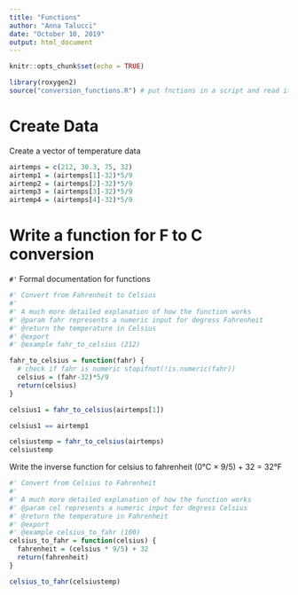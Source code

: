 ```yaml
---
title: "Functions"
author: "Anna Talucci"
date: "October 10, 2019"
output: html_document
---
```


```r
knitr::opts_chunk$set(echo = TRUE)
```

```r
library(roxygen2)
source("conversion_functions.R") # put fnctions in a script and read it in here
```


# Create Data

Create a vector of temperature data
```r
airtemps = c(212, 30.3, 75, 32)
airtemp1 = (airtemps[1]-32)*5/9
airtemp2 = (airtemps[2]-32)*5/9
airtemp3 = (airtemps[3]-32)*5/9
airtemp4 = (airtemps[4]-32)*5/9
```


# Write a function for F to C conversion

`#'` Formal documentation for functions

```r
#' Convert from Fahrenheit to Celsius
#'
#' A much more detailed explanation of how the function works
#' @param fahr represents a numeric input for degress Fahrenheit
#' @return the temperature in Celsius
#' @export
#' @example fahr_to_celsius (212)

fahr_to_celsius = function(fahr) {
  # check if fahr is numeric stopifnot(!is.numeric(fahr))
  celsius = (fahr-32)*5/9
  return(celsius)
}


```
```r
celsius1 = fahr_to_celsius(airtemps[1])

celsius1 == airtemp1

celsiustemp = fahr_to_celsius(airtemps)
celsiustemp
```

Write the inverse function for celsius to fahrenheit (0°C × 9/5) + 32 = 32°F


```r
#' Convert from Celsius to Fahrenheit 
#'
#' A much more detailed explanation of how the function works
#' @param cel represents a numeric input for degress Celsius
#' @return the temperature in Fahrenheit
#' @export
#' @example celsius_to_fahr (100)
celsius_to_fahr = function(celsius) {
  fahrenheit = (celsius * 9/5) + 32
  return(fahrenheit)
}


```

```r
celsius_to_fahr(celsiustemp)
```

